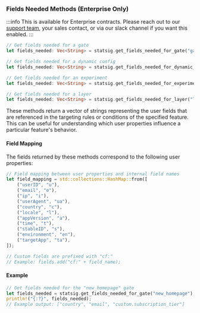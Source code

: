 ### Fields Needed Methods (Enterprise Only)

:::info
This is available for Enterprise contracts. Please reach out to our [support team](mailto:support@statsig.com), your sales contact, or via our slack channel if you want this enabled.
:::

```rust
// Get fields needed for a gate
let fields_needed: Vec<String> = statsig.get_fields_needed_for_gate("gate_name");

// Get fields needed for a dynamic config
let fields_needed: Vec<String> = statsig.get_fields_needed_for_dynamic_config("config_name");

// Get fields needed for an experiment
let fields_needed: Vec<String> = statsig.get_fields_needed_for_experiment("experiment_name");

// Get fields needed for a layer
let fields_needed: Vec<String> = statsig.get_fields_needed_for_layer("layer_name");
```

These methods return a vector of strings representing the user fields that are referenced in the targeting rules or conditions of the specified feature. This can be useful for understanding which user properties influence a particular feature's behavior.

#### Field Mapping

The fields returned by these methods correspond to the following user properties:

```rust
// Field mapping between user properties and internal field names
let field_mapping = std::collections::HashMap::from([
    ("userID", "u"),
    ("email", "e"),
    ("ip", "i"),
    ("userAgent", "ua"),
    ("country", "c"),
    ("locale", "l"),
    ("appVersion", "a"),
    ("time", "t"),
    ("stableID", "s"),
    ("environment", "en"),
    ("targetApp", "ta"),
]);

// Custom fields are prefixed with "cf:"
// Example: fields.add("cf:" + field_name);
```

#### Example

```rust
// Get fields needed for the "new_homepage" gate
let fields_needed = statsig.get_fields_needed_for_gate("new_homepage");
println!("{:?}", fields_needed);
// Example output: ["country", "email", "custom.subscription_tier"]
```
